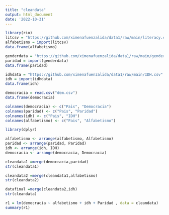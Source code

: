 ```yaml
---
title: "cleandata"
output: html_document
date: '2022-10-31'
---
```



```r
library(rio)
litcsv = "https://github.com/ximenafuenzalida/data1/raw/main/literacy.csv"
alfabetismo = import(litcsv)
data.frame(alfabetismo)
```

```r
genderdata = "https://github.com/ximenafuenzalida/data1/raw/main/gender%20gap.csv"
paridad = import(genderdata)
data.frame(paridad)

```

```r
idhdata = "https://github.com/ximenafuenzalida/data1/raw/main/IDH.csv"
idh = import(idhdata)
data.frame(idh)
```

```r
democracia = read.csv("dem.csv")
data.frame(democracia)
```

```r
colnames(democracia) <- c("Pais", "Democracia")
colnames(paridad) <- c("Pais", "Paridad")
colnames(idh) <- c("Pais", "IDH")
colnames(alfabetismo) <- c("Pais", "Alfabetismo")

```



```r
library(dplyr)
```

```r
alfabetismo <- arrange(alfabetismo, Alfabetismo)
paridad <- arrange(paridad, Paridad)
idh <- arrange(idh, IDH)
democracia <- arrange(democracia, Democracia)
```

```r
cleandata1 =merge(democracia,paridad)
str(cleandata1)
```

```r
cleandata2 =merge(cleandata1,alfabetismo)
str(cleandata2)
```

```r
datafinal =merge(cleandata2,idh)
str(cleandata)
```

```r
r1 = lm(democracia ~ alfabetismo + idh + Paridad , data = cleandata)
summary(r1)
```


